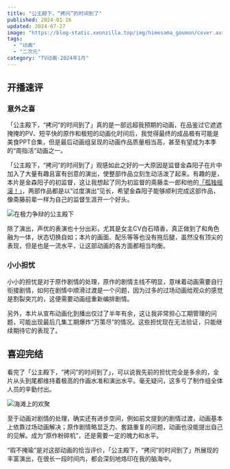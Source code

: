 ```yaml
---
title: "公主殿下，“拷问”的时间到了"
published: 2024-01-16
updated: 2024-07-27
image: "https://blog-static.xeonzilla.top/img/himesama_goumon/cover.avif"
tags:
  - "动画"
  - "二次元"
category: "TV动画-2024年1月"
---
```

## 开播速评
### 意外之喜
「公主殿下，“拷问”的时间到了」真的是一部远超我预期的动画，在品鉴过它遮遮掩掩的PV、短平快的原作和极短的动画化时间后，我觉得最终的成品极有可能是美食PPT合集，但是最后动画组呈现的动画作品质量相当高，甚至有望成为本季的“周指活”动画之一。

「公主殿下，“拷问”的时间到了」观感如此之好的一大原因是监督金森阳子在片中加入了大量有趣且富有创意的演出，使整部作品立刻生动活泼了起来。有趣的是，本片是金森阳子的初监督，这让我想起了同为初监督的斋藤圭一郎和他的[「孤独摇滚！」](/posts/bocchi_the_rock/)，两部作品都是以“过度演出”见长，希望金森阳子能够顺利完成这部作品，像斋藤前辈一样为自己的监督生涯开一个好头。

![在极力争辩的公主殿下](https://blog-static.xeonzilla.top/img/himesama_goumon/01.avif "在极力争辩的公主殿下")

除了演出，声优的表演也十分出彩，尤其是女主CV白石晴香，真正做到了和角色融为一体，状态切换自如；本片的画面、配乐等等也没有拖后腿，虽然没有顶尖的表现，但是也是一流水平，让这部动画的各方面都相当均衡。

### 小小担忧
小小的担忧是对于原作剧情的处理，原作的剧情主线不明显，意味着动画需要自行衔接剧情，如何在剧情中顺滑过渡是一个问题，因为过多的过场动画给观众的感觉是割裂突兀的，这便需要动画组重新编排剧情。

另外，本片从宣布动画化到播出仅过了半年有余，这让我非常担心工期管理的问题，可能出现最后几集工期爆炸“万策尽”的情况。这些担忧现在无法验证，只能继续期待它的表现了。

## 喜迎完结
看完了「公主殿下，“拷问”的时间到了」，可以说我先前的担忧完全是多余的，全片从头到尾都维持着极高的作画水准和演出水平。毫无疑问，这多亏了制作组全体人员的辛勤付出。

![海滩上的欢聚](https://blog-static.xeonzilla.top/img/himesama_goumon/02.avif "海滩上的欢聚")

至于动画对剧情的处理，确实还有进步空间，例如前文提到的剧情过渡，动画基本上依靠过场动画解决；原作剧情略显乏力、套路重复的问题，动画也没能提出自己的见解。成为“原作粉碎机”，还是需要一定的魄力和水平。

“瑕不掩瑜”是对这部动画的恰当评价，「公主殿下，“拷问”的时间到了」所展现的丰富演出，在很长一段时间内，都会深刻地烙印在我的脑海中。
